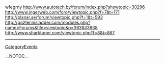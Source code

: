 wfegrny http://www.autotech.by/forum/index.php?showtopic=30296 http://www.ingerweb.com/foro/viewtopic.php?f=7&t=171 http://planar.se/forum/viewtopic.php?f=1&t=593 http://go2tennisladder.com/modules.php?name=Forums&file=viewtopic&p=3638#3638 http://www.sharktuner.com/viewtopic.php?f=8&t=867
----
[[CategoryEvents]]

__NOTOC__